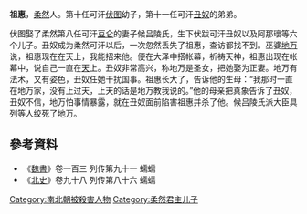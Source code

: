 '''祖惠'''，[[柔然|柔然]]人。第十任可汗[[伏图|伏图]]幼子，第十一任可汗[[丑奴|丑奴]]的弟弟。

伏图娶了柔然第八任可汗[[豆仑|豆仑]]的妻子候吕陵氏，生下伏跋可汗丑奴以及阿那瓌等六个儿子。丑奴成为柔然可汗以后，一次忽然丢失了祖惠，查访都找不到。巫婆[[地万|地万]]说，祖惠现在在天上，我能招来他。便在大泽中搭帐幕，祈祷天神，祖惠出现在帐幕中，说自己一直在[[天|天]]上。丑奴非常高兴，称地万是圣女，把她娶为正妻。地万有法术，又有姿色，丑奴任她干扰国事。祖惠长大了，告诉他的生母：“我那时一直在地万家，没有上过天，上天的话是地万教我说的。”他的母亲把真象告诉了丑奴，丑奴不信，地万怕事情暴露，就在丑奴面前陷害祖惠并杀了他。候吕陵氏派大臣具列等人绞死了地万。

== 參考資料 ==
*《[[魏書|魏書]]》卷一百三 列传第九十一 蠕蠕
*《[[北史|北史]]》卷九十八 列传第八十六 蠕蠕

[[Category:南北朝被殺害人物|Category:南北朝被殺害人物]]
[[Category:柔然君主儿子|Category:柔然君主儿子]]